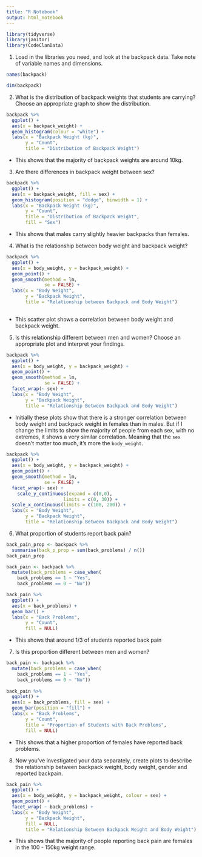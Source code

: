 ```yaml
---
title: "R Notebook"
output: html_notebook
---
```


```r
library(tidyverse)
library(janitor)
library(CodeClanData)
```

1. Load in the libraries you need, and look at the backpack data. Take note of variable names and dimensions.

```r
names(backpack)

dim(backpack)
```

2. What is the distribution of backpack weights that students are carrying? Choose an appropriate graph to show the distribution.


```r
backpack %>% 
  ggplot() +
  aes(x = backpack_weight) +
  geom_histogram(colour = "white") +
  labs(x = "Backpack Weight (kg)",
       y = "Count",
       title = "Distribution of Backpack Weight")
```
- This shows that the majority of backpack weights are around 10kg.


3. Are there differences in backpack weight between sex?
```r
backpack %>% 
  ggplot() +
  aes(x = backpack_weight, fill = sex) +
  geom_histogram(position = "dodge", binwidth = 1) +
  labs(x = "Backpack Weight (kg)",
       y = "Count",
       title = "Distribution of Backpack Weight",
       fill = "Sex")
```
- This shows that males carry slightly heavier backpacks than females.

4. What is the relationship between body weight and backpack weight?

```r
backpack %>% 
  ggplot() +
  aes(x = body_weight, y = backpack_weight) +
  geom_point() +
  geom_smooth(method = lm,
              se = FALSE) +
  labs(x = "Body Weight",
       y = "Backpack Weight",
       title = "Relationship between Backpack and Body Weight")
                    
```
- This scatter plot shows a correlation between body weight and backpack weight.

5. Is this relationship different between men and women? Choose an appropriate plot and interpret your findings.

```r
backpack %>% 
  ggplot() +
  aes(x = body_weight, y = backpack_weight) +
  geom_point() +
  geom_smooth(method = lm,
              se = FALSE) +
  facet_wrap(~ sex) +
  labs(x = "Body Weight",
       y = "Backpack Weight",
       title = "Relationship Between Backpack and Body Weight")
```
- Initially these plots show that there is a stronger correlation between body weight and backpack weight in females than in males. But if I change the limits to show the majority of people from each sex, with no extremes, it shows a very similar correlation. Meaning that the `sex` doesn't matter too much, it's more the `body_weight`. 

```r
backpack %>% 
  ggplot() +
  aes(x = body_weight, y = backpack_weight) +
  geom_point() +
  geom_smooth(method = lm,
              se = FALSE) +
  facet_wrap(~ sex) +
    scale_y_continuous(expand = c(0,0),
                     limits = c(0, 30)) +
  scale_x_continuous(limits = c(100, 200)) +
  labs(x = "Body Weight",
       y = "Backpack Weight",
       title = "Relationship Between Backpack and Body Weight")
```

6. What proportion of students report back pain?
```r
back_pain_prop <- backpack %>% 
  summarise(back_p_prop = sum(back_problems) / n())
back_pain_prop

back_pain <- backpack %>% 
  mutate(back_problems = case_when(
    back_problems == 1 ~ "Yes",
    back_problems == 0 ~ "No"))

back_pain %>% 
  ggplot() +
  aes(x = back_problems) +
  geom_bar() +
  labs(x = "Back Problems",
       y = "Count",
       fill = NULL)
```

- This shows that around 1/3 of students reported back pain


7. Is this proportion different between men and women?
```r
back_pain <- backpack %>% 
  mutate(back_problems = case_when(
    back_problems == 1 ~ "Yes",
    back_problems == 0 ~ "No"))
    
back_pain %>% 
  ggplot() +
  aes(x = back_problems, fill = sex) +
  geom_bar(position = "fill") +
  labs(x = "Back Problems",
       y = "Count",
       title = "Proportion of Students with Back Problems",
       fill = NULL)

```
- This shows that a higher proportion of females have reported back problems.

8. Now you’ve investigated your data separately, create plots to describe the relationship between backpack weight, body weight, gender and reported backpain.

```r
back_pain %>% 
  ggplot() +
  aes(x = body_weight, y = backpack_weight, colour = sex) +
  geom_point() +
  facet_wrap( ~ back_problems) +
  labs(x = "Body Weight",
       y = "Backpack Weight",
       fill = NULL,
       title = "Relationship Between Backpack Weight and Body Weight")
```

- This shows that the majority of people reporting back pain are females in the 100 - 150kg weight range.
